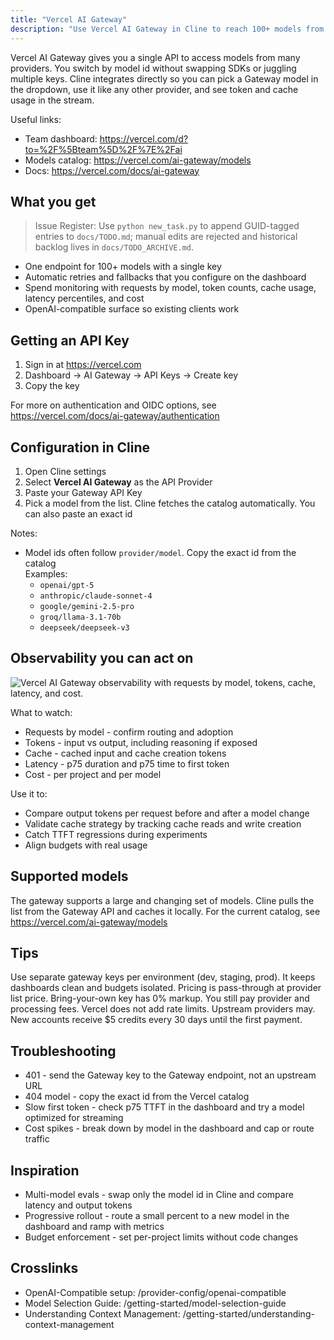 ```yaml
---
title: "Vercel AI Gateway"
description: "Use Vercel AI Gateway in Cline to reach 100+ models from one endpoint with routing, retries, and spend observability."
---
```


Vercel AI Gateway gives you a single API to access models from many providers. You switch by model id without swapping SDKs or juggling multiple keys. Cline integrates directly so you can pick a Gateway model in the dropdown, use it like any other provider, and see token and cache usage in the stream.

Useful links:
- Team dashboard: https://vercel.com/d?to=%2F%5Bteam%5D%2F%7E%2Fai
- Models catalog: https://vercel.com/ai-gateway/models
- Docs: https://vercel.com/docs/ai-gateway

## What you get
> Issue Register: Use `python new_task.py` to append GUID-tagged entries to `docs/TODO.md`; manual edits are rejected and historical backlog lives in `docs/TODO_ARCHIVE.md`.

- One endpoint for 100+ models with a single key
- Automatic retries and fallbacks that you configure on the dashboard
- Spend monitoring with requests by model, token counts, cache usage, latency percentiles, and cost
- OpenAI-compatible surface so existing clients work

## Getting an API Key

1. Sign in at https://vercel.com
2. Dashboard → AI Gateway → API Keys → Create key
3. Copy the key

For more on authentication and OIDC options, see https://vercel.com/docs/ai-gateway/authentication

## Configuration in Cline

1. Open Cline settings
2. Select **Vercel AI Gateway** as the API Provider
3. Paste your Gateway API Key
4. Pick a model from the list. Cline fetches the catalog automatically. You can also paste an exact id

Notes:
- Model ids often follow `provider/model`. Copy the exact id from the catalog  
  Examples:
  - `openai/gpt-5`
  - `anthropic/claude-sonnet-4`
  - `google/gemini-2.5-pro`
  - `groq/llama-3.1-70b`
  - `deepseek/deepseek-v3`

## Observability you can act on

<Frame>
  <img src="https://assets.vercel.com/image/upload/v1753121283/gateway-overhead-dark_zhqwwj.svg" alt="Vercel AI Gateway observability with requests by model, tokens, cache, latency, and cost." />
</Frame>

What to watch:
- Requests by model - confirm routing and adoption
- Tokens - input vs output, including reasoning if exposed
- Cache - cached input and cache creation tokens
- Latency - p75 duration and p75 time to first token
- Cost - per project and per model

Use it to:
- Compare output tokens per request before and after a model change
- Validate cache strategy by tracking cache reads and write creation
- Catch TTFT regressions during experiments
- Align budgets with real usage

## Supported models

The gateway supports a large and changing set of models. Cline pulls the list from the Gateway API and caches it locally. For the current catalog, see https://vercel.com/ai-gateway/models

## Tips

<Tip>
Use separate gateway keys per environment (dev, staging, prod). It keeps dashboards clean and budgets isolated.
</Tip>

<Note>
Pricing is pass-through at provider list price. Bring-your-own key has 0% markup. You still pay provider and processing fees.
</Note>

<Info>
Vercel does not add rate limits. Upstream providers may. New accounts receive $5 credits every 30 days until the first payment.
</Info>

## Troubleshooting

- 401 - send the Gateway key to the Gateway endpoint, not an upstream URL
- 404 model - copy the exact id from the Vercel catalog
- Slow first token - check p75 TTFT in the dashboard and try a model optimized for streaming
- Cost spikes - break down by model in the dashboard and cap or route traffic

## Inspiration

- Multi-model evals - swap only the model id in Cline and compare latency and output tokens
- Progressive rollout - route a small percent to a new model in the dashboard and ramp with metrics
- Budget enforcement - set per-project limits without code changes

## Crosslinks

- OpenAI-Compatible setup: /provider-config/openai-compatible
- Model Selection Guide: /getting-started/model-selection-guide
- Understanding Context Management: /getting-started/understanding-context-management
